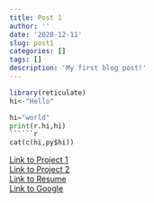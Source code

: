 ```yaml
---
title: Post 1
author: ''
date: '2020-12-11'
slug: post1
categories: []
tags: []
description: 'My first blog post!'
---
```

```r
library(reticulate)
hi<-"Hello"
```
```python
hi="world"
print(r.hi,hi)
``````r
cat(c(hi,py$hi))
```


[Link to Project 1](/project/project1/)   
[Link to Project 2](/project/project2/)   
[Link to Resume](/resume/)  
[Link to Google](https://www.google.com)

